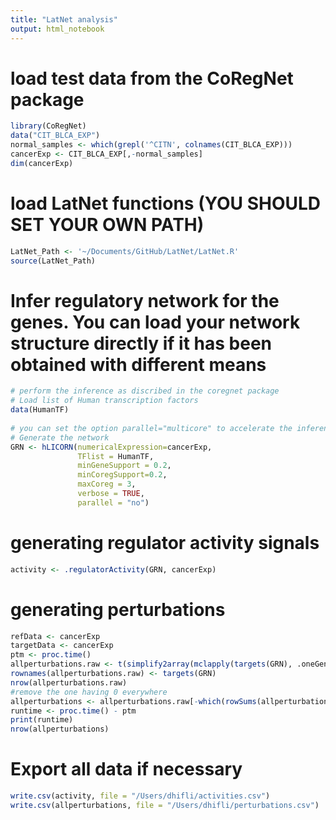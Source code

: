 ```yaml
---
title: "LatNet analysis"
output: html_notebook
---
```


# load test data from the CoRegNet package
```r
library(CoRegNet)
data("CIT_BLCA_EXP")
normal_samples <- which(grepl('^CITN', colnames(CIT_BLCA_EXP)))
cancerExp <- CIT_BLCA_EXP[,-normal_samples]
dim(cancerExp)
```

# load LatNet functions (YOU SHOULD SET YOUR OWN PATH)
```r
LatNet_Path <- '~/Documents/GitHub/LatNet/LatNet.R'
source(LatNet_Path)
```

# Infer regulatory network for the genes. You can load your network structure directly if it has been obtained with different means 
```r
# perform the inference as discribed in the coregnet package
# Load list of Human transcription factors
data(HumanTF)
 
# you can set the option parallel="multicore" to accelerate the inference in case you have a multicore computing infrastructure
# Generate the network 
GRN <- hLICORN(numericalExpression=cancerExp,
               TFlist = HumanTF,
               minGeneSupport = 0.2,
               minCoregSupport=0.2,
               maxCoreg = 3,
               verbose = TRUE,
               parallel = "no")
```

# generating regulator activity signals
```r
activity <- .regulatorActivity(GRN, cancerExp)
```

# generating perturbations
```r
refData <- cancerExp
targetData <- cancerExp
ptm <- proc.time()
allperturbations.raw <- t(simplify2array(mclapply(targets(GRN), .oneGenePerturbations, GRN, t(refData), t(targetData), 0)))#, mc.cores = 3
rownames(allperturbations.raw) <- targets(GRN)
nrow(allperturbations.raw)
#remove the one having 0 everywhere
allperturbations <- allperturbations.raw[-which(rowSums(allperturbations.raw)==0),]
runtime <- proc.time() - ptm
print(runtime)
nrow(allperturbations)
```

# Export all data if necessary
```r
write.csv(activity, file = "/Users/dhifli/activities.csv")
write.csv(allperturbations, file = "/Users/dhifli/perturbations.csv")
```

